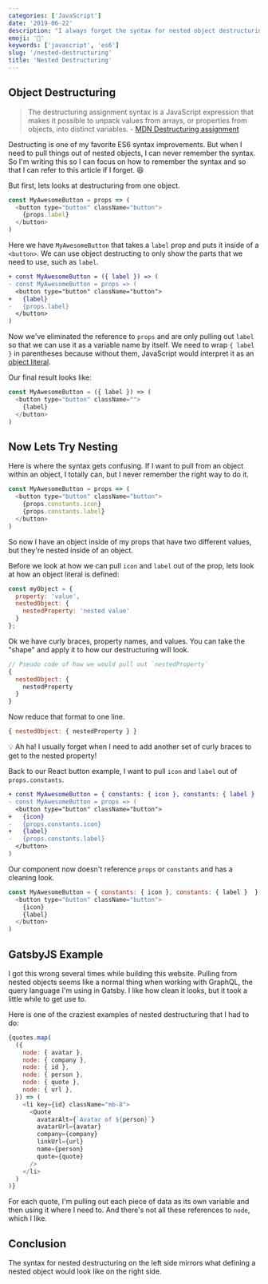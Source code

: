 ```yaml
---
categories: ['JavaScript']
date: '2019-06-22'
description: "I always forget the syntax for nested object destructuring. So I wrote this article so that I don't forget again."
emoji: '🍦'
keywords: ['javascript', 'es6']
slug: '/nested-destructuring'
title: 'Nested Destructuring'
---
```


## Object Destructuring

> The destructuring assignment syntax is a JavaScript expression that makes it possible to unpack values from arrays, or properties from objects, into distinct variables. - [MDN Destructuring assignment](https://developer.mozilla.org/en-US/docs/Web/JavaScript/Reference/Operators/Destructuring_assignment)

Destructing is one of my favorite ES6 syntax improvements. But when I need to pull things out of nested objects, I can never remember the syntax. So I'm writing this so I can focus on how to remember the syntax and so that I can refer to this article if I forget. 😆

But first, lets looks at destructuring from one object.

```javascript
const MyAwesomeButton = props => (
  <button type="button" className="button">
    {props.label}
  </button>
)
```

Here we have `MyAwesomeButton` that takes a `label` prop and puts it inside of a `<button>`. We can use object destructing to only show the parts that we need to use, such as `label`.

```diff
+ const MyAwesomeButton = ({ label }) => (
- const MyAwesomeButton = props => (
  <button type="button" className="button">
+   {label}
-   {props.label}
  </button>
)
```

Now we've eliminated the reference to `props` and are only pulling out `label` so that we can use it as a variable name by itself. We need to wrap `{ label }` in parentheses because without them, JavaScript would interpret it as an [object literal](https://developer.mozilla.org/en-US/docs/Web/JavaScript/Reference/Operators/Object_initializer#Creating_objects).

Our final result looks like:

```javascript
const MyAwesomeButton = ({ label }) => (
  <button type="button" className="">
    {label}
  </button>
)
```

## Now Lets Try Nesting

Here is where the syntax gets confusing. If I want to pull from an object within an object, I totally can, but I never remember the right way to do it.

```javascript
const MyAwesomeButton = props => (
  <button type="button" className="button">
    {props.constants.icon}
    {props.constants.label}
  </button>
)
```

So now I have an object inside of my props that have two different values, but they're nested inside of an object.

Before we look at how we can pull `icon` and `label` out of the prop, lets look at how an object literal is defined:

```javascript
const myObject = {
  property: 'value',
  nestedObject: {
    nestedProperty: 'nested value'
  }
};
```

Ok we have curly braces, property names, and values. You can take the "shape" and apply it to how our destructuring will look.

```javascript
// Pseudo code of how we would pull out `nestedProperty`
{
  nestedObject: {
    nestedProperty
  }
}
```

Now reduce that format to one line.

```javascript
{ nestedObject: { nestedProperty } }
```

💡 Ah ha! I usually forget when I need to add another set of curly braces to get to the nested property!

Back to our React button example, I want to pull `icon` and `label` out of `props.constants`.

```diff
+ const MyAwesomeButton = { constants: { icon }, constants: { label }  } => (
- const MyAwesomeButton = props => (
  <button type="button" className="button">
+   {icon}
-   {props.constants.icon}
+   {label}
-   {props.constants.label}
  </button>
)
```

Our component now doesn't reference `props` or `constants` and has a cleaning look.

```javascript
const MyAwesomeButton = { constants: { icon }, constants: { label }  } => (
  <button type="button" className="button">
    {icon}
    {label}
  </button>
)
```

## GatsbyJS Example

I got this wrong several times while building this website. Pulling from nested objects seems like a normal thing when working with GraphQL, the query language I'm using in Gatsby. I like how clean it looks, but it took a little while to get use to.

Here is one of the craziest examples of nested destructuring that I had to do:

```javascript
{quotes.map(
  ({
    node: { avatar },
    node: { company },
    node: { id },
    node: { person },
    node: { quote },
    node: { url },
  }) => (
    <li key={id} className="mb-8">
      <Quote
        avatarAlt={`Avatar of ${person}`}
        avatarUrl={avatar}
        company={company}
        linkUrl={url}
        name={person}
        quote={quote}
      />
    </li>
  )
)}
```

For each quote, I'm pulling out each piece of data as its own variable and then using it where I need to. And there's not all these references to `node`, which I like.

## Conclusion

The syntax for nested destructuring on the left side mirrors what defining a nested object would look like on the right side.